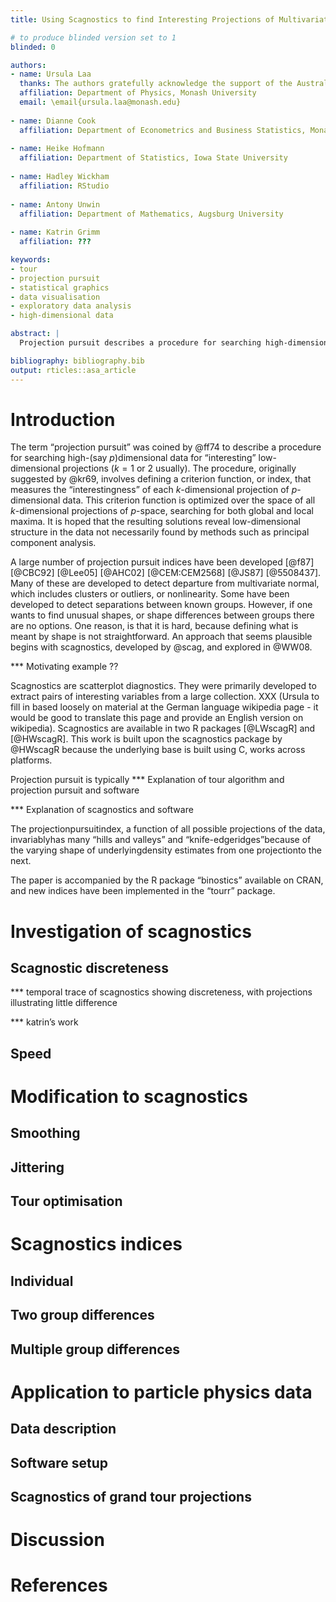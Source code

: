```yaml
---
title: Using Scagnostics to find Interesting Projections of Multivariate Data

# to produce blinded version set to 1
blinded: 0

authors: 
- name: Ursula Laa
  thanks: The authors gratefully acknowledge the support of the Australian Research Council
  affiliation: Department of Physics, Monash University
  email: \email{ursula.laa@monash.edu}
  
- name: Dianne Cook
  affiliation: Department of Econometrics and Business Statistics, Monash University
  
- name: Heike Hofmann
  affiliation: Department of Statistics, Iowa State University
  
- name: Hadley Wickham
  affiliation: RStudio
  
- name: Antony Unwin
  affiliation: Department of Mathematics, Augsburg University
  
- name: Katrin Grimm
  affiliation: ???

keywords:
- tour
- projection pursuit 
- statistical graphics
- data visualisation
- exploratory data analysis
- high-dimensional data

abstract: |
  Projection pursuit describes a procedure for searching high-dimensional data for "interesting" low-dimensional projections via the optimization of a criterion function called the projection pursuit index. Most indexes developed focus on finding projections with cluster structure, outliers, or separations between known groups. Here, we are interested in finding projections where the shapes are odd, or where known groups have different shapes despite having the same mean and variance. The new indexes are based on scagnostics, which were originally developed to choose pairs of interesting variables from a large collection. An examination of the properties of the scagnostics is included, and code in the form of an R package is provided.  

bibliography: bibliography.bib
output: rticles::asa_article
---
```


# Introduction

The term "projection pursuit" was coined by @ff74 to describe a procedure for searching high-(say $p$)dimensional data for "interesting" low- dimensional projections ($k=1$ or $2$ usually). The procedure, originally suggested by @kr69, involves defining a criterion function, or index, that measures the "interestingness" of each $k$-dimensional projection of $p$-dimensional data. This criterion function is optimized over the space of all $k$-dimensional projections of $p$-space, searching for both global and local maxima. It is hoped that the resulting solutions reveal low-dimensional structure in the data not necessarily found by methods such as principal component analysis.

A large number of projection pursuit indices have been developed [@f87] [@CBC92] [@Lee05] [@AHC02] [@CEM:CEM2568] [@JS87] [@5508437]. Many of these are developed to detect departure from multivariate normal, which includes clusters or outliers, or nonlinearity. Some have been developed to detect separations between known groups. However, if one wants to find unusual shapes, or shape differences between groups there are no options. One reason, is that it is hard, because defining what is meant by shape is not straightforward. An approach that seems plausible begins with scagnostics, developed by @scag, and explored in @WW08. 

*** Motivating example ??

Scagnostics are scatterplot diagnostics. They were primarily developed to extract pairs of interesting variables from a large collection. XXX (Ursula to fill in based loosely on material at the German language wikipedia page - it would be good to translate this page and provide an English version on wikipedia). Scagnostics are available in two R packages [@LWscagR] and [@HWscagR]. This work is built upon the scagnostics package by @HWscagR because the underlying base is built using C, works across platforms. 

Projection pursuit is typically 
*** Explanation of tour algorithm and projection pursuit and software

*** Explanation of scagnostics and software

The projectionpursuitindex, a function of all possible projections
of the data, invariablyhas many "hills and valleys" and "knife-edgeridges"because of
the varying shape of underlyingdensity estimates from one projectionto the next.

The paper is accompanied by the R package "binostics" available on CRAN, and new indices have been implemented in the "tourr" package. 

# Investigation of scagnostics 

## Scagnostic discreteness

*** temporal trace of scagnostics showing discreteness, with projections illustrating little difference

*** katrin's work

## Speed

# Modification to scagnostics

## Smoothing

## Jittering

## Tour optimisation

# Scagnostics indices

## Individual 

## Two group differences

## Multiple group differences

# Application to particle physics data

## Data description

## Software setup

## Scagnostics of grand tour projections

# Discussion

# References

